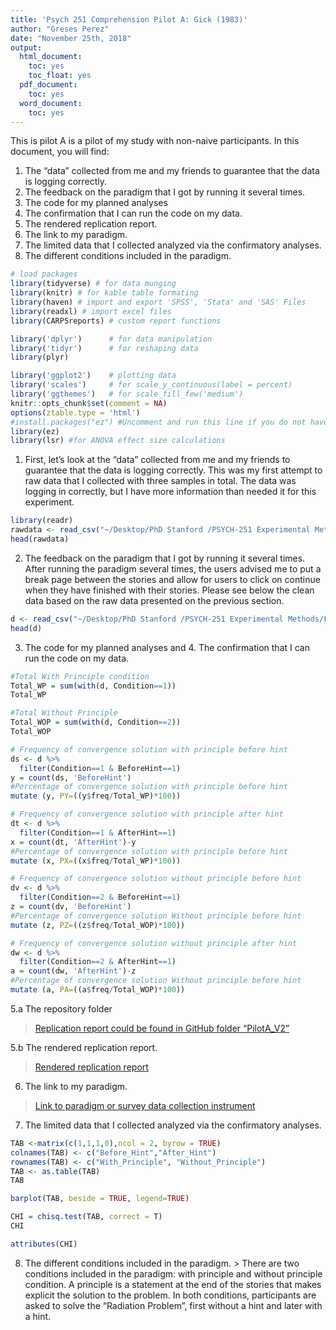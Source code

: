 ```yaml
---
title: 'Psych 251 Comprehension Pilot A: Gick (1983)'
author: "Greses Perez"
date: "November 25th, 2018"
output:
  html_document:
    toc: yes
    toc_float: yes
  pdf_document:
    toc: yes
  word_document:
    toc: yes
---
```


This is pilot A is a pilot of my study with non-naive participants. In this document, you will find: 

1. The "data" collected from me and my friends to guarantee that the data is logging correctly. 
2. The feedback on the paradigm that I got by running it several times. 
3. The code for my planned analyses
4. The confirmation that I can run the code on my data.
5. The rendered replication report.
6. The link to my paradigm. 
7. The limited data that I collected analyzed via the confirmatory analyses.
8. The different conditions included in the paradigm. 


```r
# load packages
library(tidyverse) # for data munging
library(knitr) # for kable table formating
library(haven) # import and export 'SPSS', 'Stata' and 'SAS' Files
library(readxl) # import excel files
library(CARPSreports) # custom report functions

library('dplyr')      # for data manipulation
library('tidyr')      # for reshaping data
library(plyr)

library('ggplot2')    # plotting data
library('scales')     # for scale_y_continuous(label = percent)
library('ggthemes')   # for scale_fill_few('medium')
knitr::opts_chunk$set(comment = NA)
options(ztable.type = 'html')
#install.packages("ez") #Uncomment and run this line if you do not have "ez" installed
library(ez)
library(lsr) #for ANOVA effect size calculations
```


1. First, let's look at the "data" collected from me and my friends to guarantee that the data is logging correctly. This was my first attempt to raw data that I collected with three samples in total. The data was logging in correctly, but I have more information than needed it for this experiment.  

```r
library(readr)
rawdata <- read_csv("~/Desktop/PhD Stanford /PSYCH-251 Experimental Methods/Final Project /PilotA/Trial 2_PilotA/Data_Trial2_PilotA.csv")
head(rawdata)
```


2. The feedback on the paradigm that I got by running it several times. After running the paradigm several times, the users advised me to put a break page between the stories and allow for users to click on continue when they have finished with their stories. Please see below the clean data based on the raw data presented on the previous section. 

```r
d <- read_csv("~/Desktop/PhD Stanford /PSYCH-251 Experimental Methods/Final Project /PilotA/Trial 2_PilotA/Table A_Data_Trial2_PilotA.csv")
head(d)
```


3. The code for my planned analyses and 4. The confirmation that I can run the code on my data.

```r
#Total With Principle condition
Total_WP = sum(with(d, Condition==1))
Total_WP

#Total Without Principle 
Total_WOP = sum(with(d, Condition==2))
Total_WOP
```


```r
# Frequency of convergence solution with principle before hint 
ds <- d %>%
  filter(Condition==1 & BeforeHint==1)
y = count(ds, 'BeforeHint')
#Percentage of convergence solution with principle before hint 
mutate (y, PY=((y$freq/Total_WP)*100))
```


```r
# Frequency of convergence solution with principle after hint 
dt <- d %>%
  filter(Condition==1 & AfterHint==1)
x = count(dt, 'AfterHint')-y
#Percentage of convergence solution with principle before hint 
mutate (x, PX=((x$freq/Total_WP)*100))
```



```r
# Frequency of convergence solution without principle before hint 
dv <- d %>%
  filter(Condition==2 & BeforeHint==1)
z = count(dv, 'BeforeHint')
#Percentage of convergence solution Without principle before hint 
mutate (z, PZ=((z$freq/Total_WOP)*100))
```


```r
# Frequency of convergence solution without principle after hint 
dw <- d %>%
  filter(Condition==2 & AfterHint==1)
a = count(dw, 'AfterHint')-z
#Percentage of convergence solution Without principle before hint 
mutate (a, PA=((a$freq/Total_WOP)*100))
```


5.a The repository folder

> [Replication report could be found in GitHub folder "PilotA_V2"](https://github.com/greses/gick1983.git)

5.b The rendered replication report.

>[Rendered replication report](http://rpubs.com/Greses88/442889)


6. The link to my paradigm. 

> [Link to paradigm or survey data collection instrument](https://stanforduniversity.qualtrics.com/jfe/form/SV_ezc7nSOpcZjrgC9)


7. The limited data that I collected analyzed via the confirmatory analyses.

```r
TAB <-matrix(c(1,1,1,0),ncol = 2, byrow = TRUE)
colnames(TAB) <- c("Before_Hint","After_Hint")
rownames(TAB) <- c("With_Principle", "Without_Principle")
TAB <- as.table(TAB)
TAB
```

```r
barplot(TAB, beside = TRUE, legend=TRUE)
```

```r
CHI = chisq.test(TAB, correct = T)
CHI
```

```r
attributes(CHI)
```


8. The different conditions included in the paradigm. 
> There are two conditions included in the paradigm: with principle and without principle condition. A principle is a statement at the end of the stories that makes explicit the solution to the problem. In both conditions, participants are asked to solve the "Radiation Problem", first without a hint and later with a hint. 


